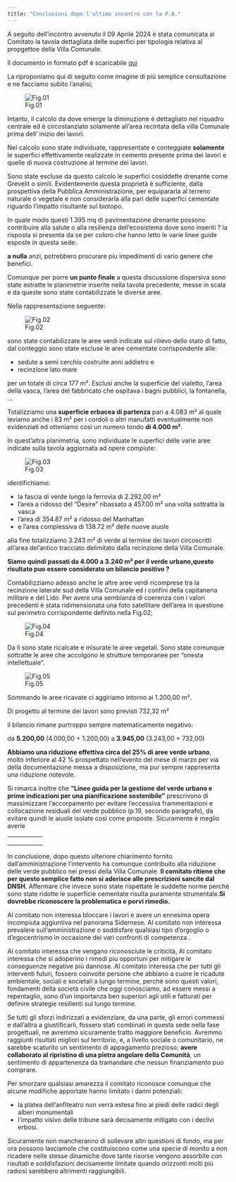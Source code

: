 ```yaml
---
title: "Conclusioni dopo l'ultimo incontro con la P.A."
---
```

A seguito dell'incontro avvenuto il 09 Aprile 2024 è stata comunicata al Comitato la tavola dettagliata delle superfici per tipologia relativa al propgettoe della Villa Comunale.

Il documento in formato pdf è scaricabile [qui](/assets/pdf/TAV%20PROG%20ESEC%201_.pdf)

La riproponiamo qui di seguito come imagine di più semplice consultazione e ne facciamo subito l'analisi;

![Fig.01](/assets/img/villa/TAV_01.jpg)

Intanto, il calcolo da dove emerge la diminuzione è dettagliato nel riquadro centrale ed è circostanziato solamente all'area recintata della villa Comunale prima dell' inizio dei lavori.

Nel calcolo sono state individuate, rappresentate e conteggiate **solamente** le superfici effettivamente realizzate in cemento presente prima dei lavori e quelle di nuova costruzione al termine dei lavori. 

Sono state escluse da questo calcolo le superfici cosiddette drenante come Grevelit o simili. Evidentemente questa proprietà è sufficiente, dalla prospettiva della Pubblica Amministrazione, per equipararla al terreno naturale o vegetale e non considerarla alla pari delle superfici cementate riguardo l'impatto risultante sul biotopo.

In quale modo questi 1.395 mq di pavimentazione drenante possono contribuire alla salute o alla resilienza dell'ecosistema dove sono inseriti ? la risposta si presenta da se per coloro che hanno letto le varie linee guide esposte in questa sede: 

**a nulla** anzi, potrebbero procurare piu impedimenti di vario genere che benefici.

Comunque per porre **un punto finale** a questa discussione dispersiva sono state estratte le planimetrie inserite nella tavola precedente, messe in scala e da queste sono state contabilizzate le diverse aree.

Nella rappresentazione seguente:

![Fig.02](/assets/img/villa/TAV_02.png)

sono state contabilizzate le aree verdi indicate sul rilievo dello stato di fatto, dal conteggio sono state escluse le aree cementate corrispondente alle:

- sedute a semi cerchio costruite anni addietro e 
- recinzione lato mare  

per un totale di circa 177 m². Esclusi anche la superficie del vialetto, l'area della vasca, l'area del fabbricato che ospitava i bagni pubblici, la fontanella, ... 

Totalizziamo una **superficie erbacea di partenza** pari a 4.083 m² al quale leviamo anche i 83 m² per i cordoli o altri manufatti eventualmente non evidenziati ed otteniamo così un numero tondo **di 4.000 m²**.

In quest'altra planimetria, sono individuate le superfici delle varie aree indicate sulla tavola aggiornata ad opere compiute:

![Fig.03](/assets/img/villa/TAV_03.png)

identifichiamo:

- la fascia di verde lungo la ferrovia di 2.292,00 m²
- l'area a ridosso del "Desire" ribassato a 457.00 m² una volta sottratta la vasca
- l'area di 354.87 m² a ridosso del Manhattan
- e l'area complessiva di 138.72 m² delle nuove aiuole

alla fine totalizziamo 3.243 m² di verde al termine dei lavori circoscritti all'area del'antico tracciato delimitato dalla recinzione della Villa Comunale.

**Siamo quindi passati da 4.000 a 3.240 m² per il verde urbano,questo risultato puo essere considerato un bilancio positivo ?**

Contabilizziamo adesso anche le altre aree verdi ricomprese tra la recinzione laterale sud della Villa Comunale ed i confini della capitaneria militare e del Lido. Per avere una sembianza di coerenza con i valori precedenti è stata ridimensionata una foto satellitare dell'area in questione sul perimetro corrispondente definito nella Fig.02;

![Fig.04](/assets/img/villa/TAV_04-sovrap.png)


Da lì sono state ricalcate e misurate le aree vegetali. Sono state comunque sottratte le aree che accolgono le strutture temporanee per "onesta intellettuale". 


![Fig.05](/assets/img/villa/TAV_05-contverd.png)


Sommando le aree ricavate ci aggiriamo intorno ai 1.200,00 m².

Di progetto al termine dei lavori sono previsti 732,32 m²

il bilancio rimane purtroppo sempre matematicamente negativo:

da **5.200,00** (4.000,00 + 1.200,00) a **3.945,00** (3.243,00 + 732,00)

**Abbiamo una riduzione effettiva circa del 25% di aree verde urbano**, molto inferiore al 42 % prospettato nell'evento del mese di marzo per via della documentazione messa a disposizione, ma pur sempre rappresenta una riduzione notevole.

Si rimarca inoltre che **"Linee guida per la gestione del verde urbano e prime indicazioni per una pianificazione sostenibile"** prescrivono di massimizzare l'accorpamento per evitare l'eccessiva frammentazioni e collocazione residuali del verde pubblico (p.19, secondo paragrafo), da evitare quindi le aiuole isolate così come proposte. Sicuramente è meglio averle 


|   |   |   |   |   |
|---|---|---|---|---|
|   |   |   |   |   |
|   |   |   |   |   |
|   |   |   |   |   |




In conclusione, dopo questo ulteriore chiarimento fornito dall'amministrazione l'intervento ha comunque contribuito alla riduzione delle verde pubblico nei pressi della Villa Comunale. **Il comitato ritiene che per questo semplice fatto non si aderisce alle prescrizioni sancite dal DNSH**. Affermare che invece sono state rispettate le suddette norme perché sono state ridotte le superficie cementate risulta puramente strumentale.**Si dovrebbe riconoscere la problematica e porvi rimedio.**

Al comitato non interessa bloccare i lavori e avere un ennesima opera incompiuta aggiuntiva nel panorama Sidernese. 
Al comitato non interessa prevalere sull'amministrazione o soddisfare qualsiasi tipo d'orgoglio o d'egocentrismo in occasione dei vari confronti di competenza .

Al comitato interessa che vengano riconosciute le criticità,
Al comitato interessa che si adoperino i rimedi piu opportuni per mitigare le conseguenze negative più dannose.
Al comitato interessa che per tutti gli interventi futuri, fossero coinvolte persone che abbiano a cuore le ricadute ambientale, sociali e societali a lungo termine, perchè sono questi valori, fondamenti della società civile che oggi conosciamo, ad essere messi a repentaglio, sono d'un importanza ben superiori agli utili e fatturati per definire strategie resilienti sul lungo termine.

Se tutti gli sforzi indirizzati a evidenziare, da una parte, gli errori commessi e dall'altra a giustificarli, fossero stati combinati in questa sede nella fase progettuali, ne avremmo sicuramente tratto maggiore beneficio. Avremmo raggiunti risultati migliori sul territorio, e, a livello sociale o comunitario, ne sarebbe scaturito un sentimento di appagamento prezioso; **avere collaborato al ripristino di una pietra angolare della Comunità**, un sentimento di appartenenza da tramandare che nessun finanziamento puo comprare.

Per smorzare qualsiasi amarezza il comitato riconosce comunque che alcune modifiche apportate hanno limitato i danni potenziali:

- la platea dell'anfiteatro non verrà estesa fino ai piedi delle radici degli alberi monumentali
- l'impatto visivo delle tribune sarà decisamente mitigato con i declivi erbosi.

Sicuramente non mancheranno di sollevare altri questioni di fondo, ma per ora possono lasciamole che costituiscono come una specie di monito a non ricadere nelle stesse dinamiche dove tante risorse vengono assorbite con risultati e soddisfazioni decisamente limitate quando orizzonti molti più radiosi sarebbero altrimenti raggiungibili. 